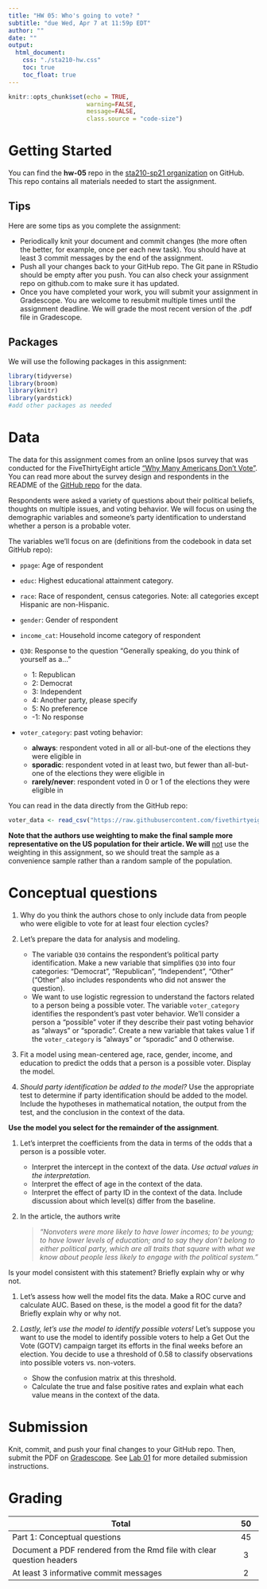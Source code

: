 ```yaml
---
title: "HW 05: Who's going to vote? "
subtitle: "due Wed, Apr 7 at 11:59p EDT"
author: ""
date: ""
output: 
  html_document:
    css: "./sta210-hw.css"
    toc: true
    toc_float: true
---
```


```r
knitr::opts_chunk$set(echo = TRUE,
                      warning=FALSE,
                      message=FALSE, 
                      class.source = "code-size")
```

# Getting Started

You can find the **hw-05** repo in the [sta210-sp21 organization](https://github.com/sta210-sp2) on GitHub. This repo contains all materials needed to start the assignment.

## Tips

Here are some tips as you complete the assignment:

-   Periodically knit your document and commit changes (the more often the better, for example, once per each new task). You should have at least 3 commit messages by the end of the assignment.
-   Push all your changes back to your GitHub repo. The Git pane in RStudio should be empty after you push. You can also check your assignment repo on github.com to make sure it has updated.
-   Once you have completed your work, you will submit your assignment in Gradescope. You are welcome to resubmit multiple times until the assignment deadline. We will grade the most recent version of the .pdf file in Gradescope.

## Packages

We will use the following packages in this assignment:

```r
library(tidyverse)
library(broom)
library(knitr)
library(yardstick)
#add other packages as needed
```

# Data

The data for this assignment comes from an online Ipsos survey that was conducted for the FiveThirtyEight article ["Why Many Americans Don't Vote"](https://projects.fivethirtyeight.com/non-voters-poll-2020-election/). You can read more about the survey design and respondents in the README of the [GitHub repo](https://github.com/fivethirtyeight/data/tree/master/non-voters) for the data.

Respondents were asked a variety of questions about their political beliefs, thoughts on multiple issues, and voting behavior. We will focus on using the demographic variables and someone's party identification to understand whether a person is a probable voter.

The variables we'll focus on are (definitions from the codebook in data set GitHub repo):

-   `ppage`: Age of respondent

-   `educ`: Highest educational attainment category.\

-   `race`: Race of respondent, census categories. Note: all categories except Hispanic are non-Hispanic.

-   `gender`: Gender of respondent\

-   `income_cat`: Household income category of respondent

-   `Q30`: Response to the question "Generally speaking, do you think of yourself as a..."

    -   1: Republican
    -   2: Democrat
    -   3: Independent
    -   4: Another party, please specify
    -   5: No preference
    -   -1: No response

-   `voter_category`: past voting behavior:

    -   **always**: respondent voted in all or all-but-one of the elections they were eligible in
    -   **sporadic**: respondent voted in at least two, but fewer than all-but-one of the elections they were eligible in
    -   **rarely/never**: respondent voted in 0 or 1 of the elections they were eligible in

You can read in the data directly from the GitHub repo:

```r
voter_data <- read_csv("https://raw.githubusercontent.com/fivethirtyeight/data/master/non-voters/nonvoters_data.csv")
```

**Note that the authors use weighting to make the final sample more representative on the US population for their article. We will** <u>not</u> use the weighting in this assignment, so we should treat the sample as a convenience sample rather than a random sample of the population.

# Conceptual questions

1.  Why do you think the authors chose to only include data from people who were eligible to vote for at least four election cycles?

2.  Let's prepare the data for analysis and modeling.

    -   The variable `Q30` contains the respondent's political party identification. Make a new variable that simplifies `Q30` into four categories: "Democrat", "Republican", "Independent", "Other" ("Other" also includes respondents who did not answer the question).
    -   We want to use logistic regression to understand the factors related to a person being a possible voter. The variable `voter_category` identifies the respondent's past voter behavior. We'll consider a person a "possible" voter if they describe their past voting behavior as "always" or "sporadic". Create a new variable that takes value 1 if the `voter_category` is "always" or "sporadic" and 0 otherwise.

3.  Fit a model using mean-centered age, race, gender, income, and education to predict the odds that a person is a possible voter. Display the model.

4.  *Should party identification be added to the model?* Use the appropriate test to determine if party identification should be added to the model. Include the hypotheses in mathematical notation, the output from the test, and the conclusion in the context of the data.

**Use the model you select for the remainder of the assignment**.

1.  Let's interpret the coefficients from the data in terms of the odds that a person is a possible voter.

    -   Interpret the intercept in the context of the data. *Use actual values in the interpretation.*
    -   Interpret the effect of age in the context of the data.
    -   Interpret the effect of party ID in the context of the data. Include discussion about which level(s) differ from the baseline.

1. In the article, the authors write

    > *"Nonvoters were more likely to have lower incomes; to be young; to have lower levels of education; and to say they don't belong to either political party, which are all traits that square with what we know about people less likely to engage with the political system."*

Is your model consistent with this statement? Briefly explain why or why not.

1.  Let's assess how well the model fits the data. Make a ROC curve and calculate AUC. Based on these, is the model a good fit for the data? Briefly explain why or why not.

2.  *Lastly, let's use the model to identify possible voters!* Let's suppose you want to use the model to identify possible voters to help a Get Out the Vote (GOTV) campaign target its efforts in the final weeks before an election. You decide to use a threshold of 0.58 to classify observations into possible voters vs. non-voters.

    -   Show the confusion matrix at this threshold.
    -   Calculate the true and false positive rates and explain what each value means in the context of the data.

# Submission

Knit, commit, and push your final changes to your GitHub repo. Then, submit the PDF on [Gradescope](http://www.gradescope.com). See [Lab 01](https://sta210-sp21.netlify.app/labs/lab-01-ikea.html#submission) for more detailed submission instructions.

# Grading

| **Total**                                                             | **50** |
|-----------------------------------------------------------------------|:------:|
| Part 1: Conceptual questions                                          |   45   |
| Document a PDF rendered from the Rmd file with clear question headers |   3    |
| At least 3 informative commit messages                                |   2    |
